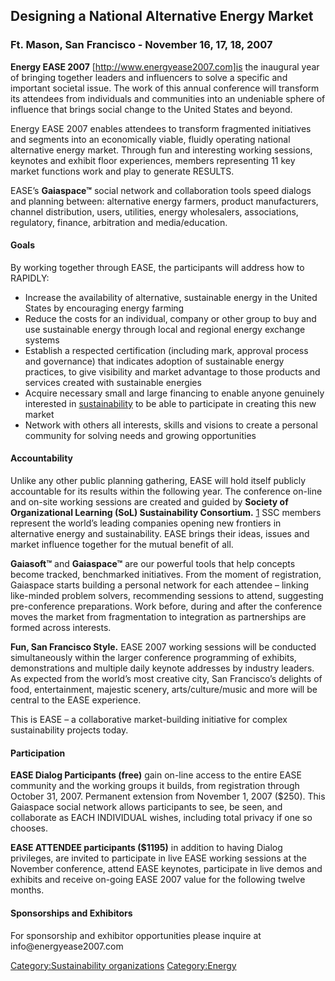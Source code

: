 ==Designing a National Alternative Energy Market==
===Ft. Mason, San Francisco - November 16, 17, 18, 2007===


'''Energy EASE 2007''' [http://www.energyease2007.com]is the inaugural year of bringing together leaders and influencers to solve a specific and important societal issue.  The work of this annual conference will transform its attendees from individuals and communities into an undeniable sphere of influence that brings social change to the United States and beyond.  

Energy EASE 2007 enables attendees to transform fragmented initiatives and segments into an economically viable, fluidly operating national alternative energy market. Through fun and interesting working sessions, keynotes and exhibit floor experiences, members representing 11 key market functions work and play to generate RESULTS.

EASE’s '''Gaiaspace™''' social network and collaboration tools speed dialogs and planning between: alternative energy farmers, product manufacturers, channel distribution, users, utilities, energy wholesalers, associations, regulatory, finance, arbitration and media/education. 


====Goals====

By working together through EASE, the participants will address how to RAPIDLY:

* Increase the availability of alternative, sustainable energy in the United States by encouraging energy farming
* Reduce the costs for an individual, company or other group to buy and use sustainable energy through local and regional energy exchange systems
* Establish a respected certification (including mark, approval process and governance) that indicates adoption of sustainable energy practices, to give visibility and market advantage to those products and services created with sustainable energies 
* Acquire necessary small and large financing to enable anyone genuinely interested in [[sustainability]] to be able to participate in creating this new market
* Network with others all interests, skills and visions to create a personal community for solving needs and growing opportunities 


====Accountability====

Unlike any other public planning gathering, EASE will hold itself publicly accountable for its results within the following year. The conference on-line and on-site working sessions are created and guided by '''Society of Organizational Learning (SoL) Sustainability Consortium.''' [http://www.solsustainability.org] SSC members represent the world’s leading companies opening new frontiers in alternative energy and sustainability. EASE brings their ideas, issues and market influence together for the mutual benefit of all.

'''Gaiasoft™''' and '''Gaiaspace™''' are our powerful tools that help concepts become tracked, benchmarked initiatives. From the moment of registration, Gaiaspace starts building a personal network for each attendee – linking like-minded problem solvers, recommending sessions to attend, suggesting pre-conference preparations. Work before, during and after the conference moves the market from fragmentation to integration as partnerships are formed across interests.

'''Fun, San Francisco Style.''' EASE 2007 working sessions will be conducted simultaneously within the larger conference programming of exhibits, demonstrations and multiple daily keynote addresses by industry leaders. As expected from the world’s most creative city, San Francisco’s delights of food, entertainment, majestic scenery, arts/culture/music and more will be central to the EASE experience.

This is EASE – a collaborative market-building initiative for complex sustainability projects today. 


====Participation====

'''EASE Dialog Participants (free)''' gain on-line access to the entire EASE community and the working groups it builds, from registration through October 31, 2007. Permanent extension from November 1, 2007 ($250). This Gaiaspace social network allows participants to see, be seen, and collaborate as EACH INDIVIDUAL wishes, including total privacy if one so chooses.

'''EASE ATTENDEE participants ($1195)''' in addition to having Dialog privileges, are invited to participate in live EASE working sessions at the November conference, attend EASE keynotes, participate in live demos and exhibits and receive on-going EASE 2007 value for the following twelve months.

====Sponsorships and Exhibitors====

For sponsorship and exhibitor opportunities please inquire at info@energyease2007.com


[[Category:Sustainability organizations]]
[[Category:Energy]]